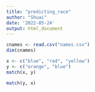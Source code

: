 ---
title: "predicting_race"
author: "Shuai"
date: '2022-05-24'
output: html_document
---

```{r}
cnames <- read.csv("names.csv")
dim(cnames)
```

```{r}
x <- c("blue", "red", "yellow")
y <- c("orange", "blue")
match(x, y)
```

```{r}
match(y, x)
```

```{r}

```

